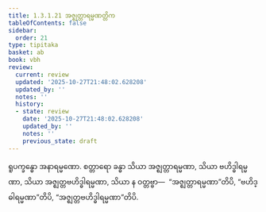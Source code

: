 ```yaml
---
title: 1.3.1.21 အဇ္ဈတ္တာရမ္မဏတ္တိက
tableOfContents: false
sidebar:
  order: 21
type: tipitaka
basket: ab
book: vbh
review:
  current: review
  updated: '2025-10-27T21:48:02.628208'
  updated_by: ''
  notes: ''
  history:
  - state: review
    date: '2025-10-27T21:48:02.628208'
    updated_by: ''
    notes: ''
    previous_state: draft
---
```



<ReviewStatus review={frontmatter.review} showDetails={true} />

<HypothesisAnnotation frontmatter={frontmatter} />

<DynamicBreadcrumb />

<Paragraph number="520" book="vbh">
ရူပက္ခန္ဓော အနာရမ္မဏော. စတ္တာရော ခန္ဓာ သိယာ အဇ္ဈတ္တာရမ္မဏာ, သိယာ ဗဟိဒ္ဓါရမ္မဏာ, သိယာ အဇ္ဈတ္တဗဟိဒ္ဓါရမ္မဏာ, သိယာ န ဝတ္တဗ္ဗာ—  “အဇ္ဈတ္တာရမ္မဏာ”တိပိ, “ဗဟိဒ္ဓါရမ္မဏာ”တိပိ, “အဇ္ဈတ္တဗဟိဒ္ဓါရမ္မဏာ”တိပိ.
</Paragraph>